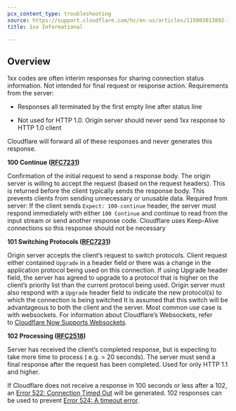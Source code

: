 ```yaml
---
pcx_content_type: troubleshooting
source: https://support.cloudflare.com/hc/en-us/articles/115003013892-1xx-Informational
title: 1xx Informational

---
```


## Overview

1xx codes are often interim responses for sharing connection status information. Not intended for final request or response action. Requirements from the server:

* Responses all terminated by the first empty line after status line

* Not used for HTTP 1.0. Origin server should never send 1xx response to HTTP 1.0 client

Cloudflare will forward all of these responses and never generates this response.

**100 Continue (**[**RFC7231**](https://tools.ietf.org/html/rfc7231)**)**

Confirmation of the initial request to send a response body. The origin server is willing to accept the request (based on the request headers). This is returned before the client typically sends the response body. This prevents clients from sending unnecessary or unusable data. Required from server: If the client sends `Expect: 100-continue` header, the server must respond immediately with either `100 Continue` and continue to read from the input stream or send another response code. Cloudflare uses Keep-Alive connections so this response should not be necessary

**101 Switching Protocols (**[**RFC7231**](https://tools.ietf.org/html/rfc7231)**)**

Origin server accepts the client’s request to switch protocols. Client request either contained `Upgrade` in a header field or there was a change in the application protocol being used on this connection. If using Upgrade header field, the server has agreed to upgrade to a protocol that is higher on the client’s priority list than the current protocol being used. Origin server must also respond with a `Upgrade` header field to indicate the new protocol(s) to which the connection is being switched It is assumed that this switch will be advantageous to both the client and the server. Most common use case is with websockets. For information about Cloudflare’s Websockets, refer to [Cloudflare Now Supports Websockets](https://blog.cloudflare.com/cloudflare-now-supports-websockets/).

**102 Processing (**[**RFC2518**](https://tools.ietf.org/html/rfc2518)**)**

Server has received the client’s completed response, but is expecting to take more time to process ( e.g. > 20 seconds). The server must send a final response after the request has been completed. Used for only HTTP 1.1 and higher.

If Cloudflare does not receive a response in 100 seconds or less after a 102, an [Error 522: Connection Timed Out](https://support.cloudflare.com/hc/articles/115003011431#522error) will be generated. 102 responses can be used to prevent [Error 524: A timeout error](https://support.cloudflare.com/hc/articles/115003011431#524error).
